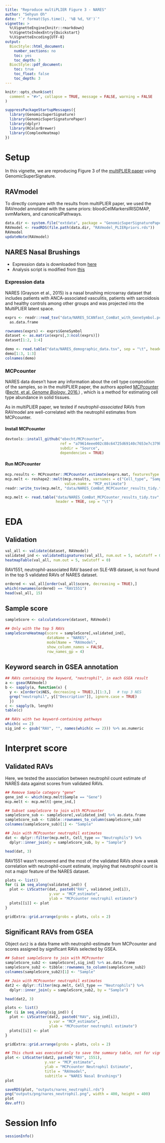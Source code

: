 ```yaml
---
title: "Reproduce multiPLIER Figure 3 - NARES"
author: "Sehyun Oh"
date: "`r format(Sys.time(), '%B %d, %Y')`"
vignette: >
  %\VignetteEngine{knitr::rmarkdown}
  %\VignetteIndexEntry{Quickstart}
  %\VignetteEncoding{UTF-8}
output:
  BiocStyle::html_document:
    number_sections: no
    toc: yes
    toc_depth: 3
  BiocStyle::pdf_document:
    toc: true
    toc_float: false
    toc_depth: 3
---
```


```r
knitr::opts_chunk$set(
  comment = "#>", collapse = TRUE, message = FALSE, warning = FALSE 
)
```

```r
suppressPackageStartupMessages({
  library(GenomicSuperSignature)
  library(GenomicSuperSignaturePaper)
  library(dplyr)
  library(RColorBrewer)
  library(ComplexHeatmap)
})
```


# Setup
In this vignette, we are reproducing Figure 3 of the [multiPLIER paper](https://www.sciencedirect.com/science/article/pii/S240547121930119X?via%3Dihub)
using GenomicSuperSignature.

## RAVmodel
To directly compare with the results from multiPLIER paper, we used the RAVmodel
annotated with the same priors: bloodCellMarkersIRISDMAP, svmMarkers, and canonicalPathways.

```r
data.dir <- system.file("extdata", package = "GenomicSuperSignaturePaper")
RAVmodel <- readRDS(file.path(data.dir, "RAVmodel_PLIERpriors.rds"))
RAVmodel
updateNote(RAVmodel)
```


## NARES Nasal Brushings
- Expression data is downloaded from [here](https://github.com/greenelab/multi-plier/blob/master/data/expression_data/NARES_SCANfast_ComBat_with_GeneSymbol.pcl)      
- Analysis script is modified from [this](https://github.com/greenelab/multi-plier/blob/master/14-NARES_MCPcounter.Rmd)

### Expression data
NARES (Grayson et al., 2015) is a nasal brushing microarray dataset that includes 
patients with ANCA-associated vasculitis, patients with sarcoidosis and healthy 
controls among other groups and was projected into the MultiPLIER latent space.    

```r
exprs <- readr::read_tsv("data/NARES_SCANfast_ComBat_with_GeneSymbol.pcl") %>% 
  as.data.frame

rownames(exprs) <- exprs$GeneSymbol
dataset <- as.matrix(exprs[,3:ncol(exprs)])
dataset[1:2, 1:4]
```

```r
demo <- read.table("data/NARES_demographic_data.tsv", sep = "\t", header = TRUE)
demo[1:3, 1:3]
colnames(demo)
```

### MCPcounter
NARES data doesn't have any information about the cell type composition of the 
samples, so in the multiPLIER paper, the authors applied [MCPcounter](https://github.com/ebecht/MCPcounter/tree/a79614eee002c88c64725d69140c7653e7c379b4) 
([Becht, et al. _Genome Biology_. 2016.](https://doi.org/10.1186/s13059-016-1070-5))
, which is a method for estimating cell type abundance in solid tissues.

As in multiPLIER paper, we tested if *neutrophil-associated* RAVs from RAVmodel 
are well-correlated with the neutrophil estimates from MCPcounter.

#### Install MCPcounter
```r
devtools::install_github("ebecht/MCPcounter", 
                         ref = "a79614eee002c88c64725d69140c7653e7c379b4",
                         subdir = "Source",
                         dependencies = TRUE)
```

#### Run MCPcounter
```r
mcp.results <- MCPcounter::MCPcounter.estimate(exprs.mat, featuresType = "HUGO_symbols")
mcp.melt <- reshape2::melt(mcp.results, varnames = c("Cell_type", "Sample"),
                           value.name = "MCP_estimate")
readr::write_tsv(mcp.melt, "data/NARES_ComBat_MCPCounter_results_tidy.tsv")
```

```r
mcp.melt <- read.table("data/NARES_ComBat_MCPCounter_results_tidy.tsv", 
                       header = TRUE, sep = "\t")
```








# EDA
## Validation

```r
val_all <- validate(dataset, RAVmodel) 
validated_ind <- validatedSignatures(val_all, num.out = 5, swCutoff = 0, indexOnly = TRUE)
heatmapTable(val_all, num.out = 5, swCutoff = 0)
```

RAV1551, neutrophil-associated RAV based on SLE-WB dataset, is not found in the 
top 5 validated RAVs of NARES dataset.

```r
ordered <- val_all[order(val_all$score, decreasing = TRUE),]
which(rownames(ordered) == "RAV1551")
head(val_all, 15)
```

## Sample score
```r
sampleScore <- calculateScore(dataset, RAVmodel)
```

```r
## Only with the top 5 RAVs
sampleScoreHeatmap(score = sampleScore[,validated_ind],
                   dataName = "NARES",
                   modelName = "RAVmodel",
                   show_column_names = FALSE,
                   row_names_gp = 4)
```

## Keyword search in GSEA annotation
```r
## RAVs containing the keyword, "neutrophil", in each GSEA result
a <- gsea(RAVmodel)
b <- sapply(a, function(x) {
  y <- x[order(x$NES, decreasing = TRUE),][1:3,]   # top 3 NES
  grep("neutrophil", y[["Description"]], ignore.case = TRUE)
  })
c <- sapply(b, length)
table(c)

## RAVs with two keyword-containing pathways
which(c == 2)
sig_ind <- gsub("RAV", "", names(which(c == 2))) %>% as.numeric
```




# Interpret score
## Validated RAVs
Here, we tested the association between neutrophil count estimate of NARES data
against scores from validated RAVs.

```r
## Remove Sample category "gene"
gene_ind <- which(mcp.melt$Sample == "Gene")
mcp.melt <- mcp.melt[-gene_ind,]

## Subset sampleScore to join with MCPcounter
sampleScore_sub <- sampleScore[,validated_ind] %>% as.data.frame
sampleScore_sub <- tibble::rownames_to_column(sampleScore_sub)
colnames(sampleScore_sub)[1] <- "Sample"

## Join with MCPcounter neutrophil estimates
dat <- dplyr::filter(mcp.melt, Cell_type == "Neutrophils") %>%
  dplyr::inner_join(y = sampleScore_sub, by = "Sample")

head(dat, 3)
```

RAV1551 wasn't recovered and the most of the validated RAVs show a weak correlation
with neutrophil-count estimate, implying that neutrophil count is not a major 
feature of the NARES dataset.

```r
plots <- list()
for (i in seq_along(validated_ind)) {
  plot <- LVScatter(dat, paste0("RAV", validated_ind[i]), 
                    y.var = "MCP_estimate",
                    ylab = "MCPcounter neutrophil estimate")
  plots[[i]] <- plot
}

gridExtra::grid.arrange(grobs = plots, cols = 2)
```

## Significant RAVs from GSEA
Object `dat2` is a data frame with neutrophil-estimate from MCPcounter and scores
assigned by significant RAVs selected by GSEA.

```r
## Subset sampleScore to join with MCPcounter
sampleScore_sub2 <- sampleScore[,sig_ind] %>% as.data.frame
sampleScore_sub2 <- tibble::rownames_to_column(sampleScore_sub2)
colnames(sampleScore_sub2)[1] <- "Sample"

## Join with MCPcounter neutrophil estimates
dat2 <- dplyr::filter(mcp.melt, Cell_type == "Neutrophils") %>%
  dplyr::inner_join(y = sampleScore_sub2, by = "Sample")

head(dat2, 3)
```

```r
plots <- list()
for (i in seq_along(sig_ind)) {
  plot <- LVScatter(dat2, paste0("RAV", sig_ind[i]), 
                    y.var = "MCP_estimate",
                    ylab = "MCPcounter neutrophil estimate")
  plots[[i]] <- plot
}

gridExtra::grid.arrange(grobs = plots, cols = 2)
```

```r
## This chunk was executed only to save the summary table, not for vignettes.
plot <- LVScatter(dat2, paste0("RAV", 1551), 
                  y.var = "MCP_estimate",
                  ylab = "MCPcounter Neutrophil Estimate",
                  title = "RAVmodel",
                  subtitle = "NARES Nasal Brushings")
plot

saveRDS(plot, "outputs/nares_neutrophil.rds")
png("outputs/png/nares_neutrophil.png", width = 400, height = 400)
plot
dev.off()
```




# Session Info
```r
sessionInfo()
```
